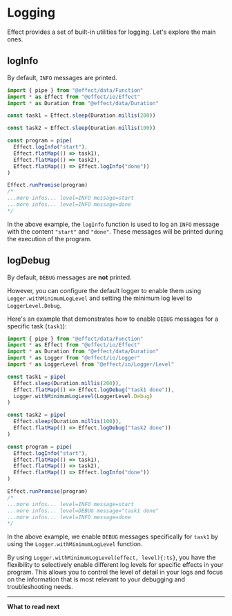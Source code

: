 # Logging

Effect provides a set of built-in utilities for logging. Let's explore the main ones.

## logInfo

By default, `INFO` messages are printed.

```ts
import { pipe } from "@effect/data/Function"
import * as Effect from "@effect/io/Effect"
import * as Duration from "@effect/data/Duration"

const task1 = Effect.sleep(Duration.millis(200))

const task2 = Effect.sleep(Duration.millis(100))

const program = pipe(
  Effect.logInfo("start"),
  Effect.flatMap(() => task1),
  Effect.flatMap(() => task2),
  Effect.flatMap(() => Effect.logInfo("done"))
)

Effect.runPromise(program)
/*
...more infos... level=INFO message=start
...more infos... level=INFO message=done
*/
```

In the above example, the `logInfo` function is used to log an `INFO` message with the content `"start"` and `"done"`. These messages will be printed during the execution of the program.

## logDebug

By default, `DEBUG` messages are **not** printed.

However, you can configure the default logger to enable them using `Logger.withMinimumLogLevel` and setting the minimum log level to `LoggerLevel.Debug`.

Here's an example that demonstrates how to enable `DEBUG` messages for a specific task (`task1`):

```ts {10}
import { pipe } from "@effect/data/Function"
import * as Effect from "@effect/io/Effect"
import * as Duration from "@effect/data/Duration"
import * as Logger from "@effect/io/Logger"
import * as LoggerLevel from "@effect/io/Logger/Level"

const task1 = pipe(
  Effect.sleep(Duration.millis(200)),
  Effect.flatMap(() => Effect.logDebug("task1 done")),
  Logger.withMinimumLogLevel(LoggerLevel.Debug)
)

const task2 = pipe(
  Effect.sleep(Duration.millis(100)),
  Effect.flatMap(() => Effect.logDebug("task2 done"))
)

const program = pipe(
  Effect.logInfo("start"),
  Effect.flatMap(() => task1),
  Effect.flatMap(() => task2),
  Effect.flatMap(() => Effect.logInfo("done"))
)

Effect.runPromise(program)
/*
...more infos... level=INFO message=start
...more infos... level=DEBUG message="task1 done"
...more infos... level=INFO message=done
*/
```

In the above example, we enable `DEBUG` messages specifically for `task1` by using the `Logger.withMinimumLogLevel` function.

By using `Logger.withMinimumLogLevel(effect, level){:ts}`, you have the flexibility to selectively enable different log levels for specific effects in your program. This allows you to control the level of detail in your logs and focus on the information that is most relevant to your debugging and troubleshooting needs.

---

**What to read next**


<Cards>
  <Card icon="📚 " title="Tracing" href="tracing" />
  <Card
    icon="📝 "
    title="Define a custom logger"
    href="../../guides/custom-logger"
  />
</Cards>
